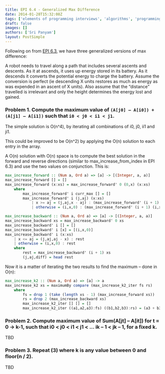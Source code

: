 ```yaml
---
title: EPI 6.4 - Generalized Max Difference
date: 2014-01-28T15:32:08Z
tags: ['elements of programming interviews', 'algorithms', 'programming', 'max difference']
draft: false
images: []
authors: ['Sri Panyam']
layout: PostSimple
---
```


Following on from [EPI 6.3](/blog/epi/strings-and-arrays/max-difference/), we have three generalized versions of max difference:

A robot needs to travel along a path that includes several ascents and descents. As it at ascends, it uses up energy stored in its battery. As it descends it converts the potential energy to charge the battery. Assume the conversion is perfect (ie descending X units restores as much as energy as was expended in an ascent of X units). Also assume that the “distance” travelled is irrelevant and only the height determines the energy lost and gained.

### Problem 1. Compute the maximum value of `(A[j0] – A[i0]) + (A[j1] – A[i1])` such that `i0 < j0 < i1 < j1`.

The simple solution is O(n^4), by iterating all combinations of i0, j0, ii1 and ji1.

This could be improved to be O(n^2) by applying the O(n) solution to each entry in the array.

A O(n) solution with O(n) space is to compute the best solution in the forward and reverse directions (similar to max_increase_from_index in EPI 6.3) and use the two values on conjunction. This is:

```haskell showLineNumbers
max_increase_forward :: (Num a, Ord a) => [a] -> [(Integer, a, a)]
max_increase_forward [] = []
max_increase_forward (x:xs) = max_increase_forward' 0 (0,x) (x:xs)
    where
        max_increase_forward' i curr_max [] = []
        max_increase_forward' i (j,aj) (x:xs)
            | x >= aj = (j,aj,x - aj) : (max_increase_forward' (i + 1) (j,aj) xs)
            | otherwise = (i,x,0) : (max_increase_forward' (i + 1) (i,x) xs)

max_increase_backward :: (Num a, Ord a) => [a] -> [(Integer, a, a)]
max_increase_backward xs = max_increase_backward' 0 xs
max_increase_backward' i [] = []
max_increase_backward' i [x] = [(i,x,0)]
max_increase_backward' i (x:xs)
    | x <= aj = (j,aj,aj - x) : rest
    | otherwise = (i,x,0) : rest
    where
        rest = max_increase_backward' (i + 1) xs
        (j,aj,diff) = head rest
```

Now it is a matter of iterating the two results to find the maximum – done in O(n):

```haskell showLineNumbers
max_increase_k2 :: (Num a, Ord a) => [a] -> a
max_increase_k2 xs = maximumBy compare (max_increase_k2_iter fs rs)
    where
        fs = drop 1 (take (length xs - 1) (max_increase_forward xs))
        rs = drop 2 (max_increase_backward xs)
        max_increase_k2_iter [] [] = []
        max_increase_k2_iter ((a1,a2,a3):fs) ((b1,b2,b3):rs) = (a3 + b3) : (max_increase_k2_iter fs rs)
```

### Problem 2. Compute maximum value of Sum(A[jt] – A[it]) for t = 0 -> k-1, such that i0 < j0 < i1 < j1 < … ik – 1 < jk – 1, for a fixed k.

TBD

### Problem 3. Repeat (3) where k is any value between 0 and floor(n / 2).

TBD
